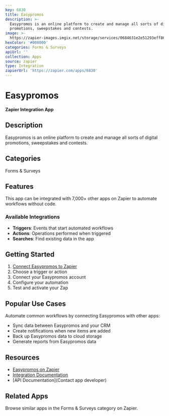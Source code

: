 ```yaml
---
key: 6830
title: Easypromos
description: >-
  Easypromos is an online platform to create and manage all sorts of digital
  promotions, sweepstakes and contests.
image: >-
  https://zapier-images.imgix.net/storage/services/0684631e2e51293eff8679464dda3238.png?auto=format%2Ccompress&ixlib=python-3.0.0&q=50
hexColor: '#000000'
categories: Forms & Surveys
apiUrl: ''
collection: Apps
source: zapier
type: Integration
zapierUrl: 'https://zapier.com/apps/6830'
---
```

# Easypromos

**Zapier Integration App**

## Description

Easypromos is an online platform to create and manage all sorts of digital promotions, sweepstakes and contests.

## Categories

Forms & Surveys

## Features

This app can be integrated with 7,000+ other apps on Zapier to automate workflows without code.

### Available Integrations

- **Triggers**: Events that start automated workflows
- **Actions**: Operations performed when triggered
- **Searches**: Find existing data in the app

## Getting Started

1. [Connect Easypromos to Zapier](https://zapier.com/apps/6830)
2. Choose a trigger or action
3. Connect your Easypromos account
4. Configure your automation
5. Test and activate your Zap

## Popular Use Cases

Automate common workflows by connecting Easypromos with other apps:

- Sync data between Easypromos and your CRM
- Create notifications when new items are added
- Back up Easypromos data to cloud storage
- Generate reports from Easypromos data

## Resources

- [Easypromos on Zapier](https://zapier.com/apps/6830)
- [Integration Documentation](https://zapier.com/apps/6830/integrations)
- [API Documentation](Contact app developer)

## Related Apps

Browse similar apps in the Forms & Surveys category on Zapier.
